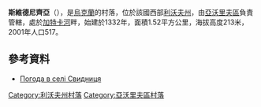 {{coord|49|59|33|N|23|11|34|E|scale:100000|display=title}}

'''斯維德尼齊亞'''（{{lang-uk|Свидниця}}），是[[烏克蘭|烏克蘭]]的村落，位於該國西部[[利沃夫州|利沃夫州]]，由[[亞沃里夫區|亞沃里夫區]]負責管轄，處於[[加特卡河|加特卡河]]畔，始建於1332年，面積1.52平方公里，海拔高度213米，2001年人口517。

==參考資料==
* [http://weather.in.ua/ua/l'vovskaja/23376 Погода в селі Свидниця]{{Wayback|url=http://weather.in.ua/ua/l%27vovskaja/23376 |date=20160305084528 }}

{{DEFAULTSORT:Свидниця}}
[[Category:利沃夫州村落|Category:利沃夫州村落]]
[[Category:亞沃里夫區村落|Category:亞沃里夫區村落]]


{{Lviv-geo-stub}}